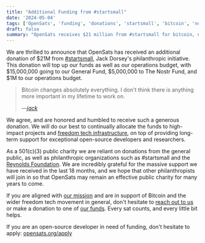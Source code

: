 ```yaml
---
title: "Additional Funding from #startsmall"
date: '2024-05-04'
tags: ['OpenSats', 'funding', 'donations', 'startsmall', 'bitcoin', 'nostr']
draft: false
summary: "OpenSats receives $21 million from #startsmall for bitcoin, nostr, and related FOSS development."
---
```


We are thrilled to announce that OpenSats has received an additional donation of
\$21M from [#startsmall](https://startsmall.llc/), Jack Dorsey's philanthropic
initiative. This donation will top up our funds as well as our operations
budget, with \$15,000,000 going to our General Fund, \$5,000,000 to The Nostr
Fund, and \$1M to our operations budget.

> Bitcoin changes absolutely everything. I don't think there is anything more
> important in my lifetime to work on.
>
><cite>—[jack][JD]</cite>

We agree, and are honored and humbled to receive such a generous donation. We
will do our best to continually allocate the funds to high-impact projects and
[freedom tech
infrastructure](https://opensats.org/blog/bitcoin-infrastructure-this-decade),
on top of providing long-term support for exceptional open-source developers and
researchers.

As a 501(c)(3) public charity  we are reliant on donations from the general
public, as well as philanthropic organizations such as #startsmall and the
[Reynolds
Foundation](https://opensats.org/blog/opensats-receives-one-million-from-reynolds-foundation).
We are incredibly grateful for the massive support we have received in the last
18 months, and we hope that other philanthropists will join in so that OpenSats
may remain an effective public charity for many years to come.

If you are aligned with [our mission](https://opensats.org/mission) and are in
support of Bitcoin and the wider freedom tech movement in general, don't
hesitate to [reach out to us](mailto:donate@opensats.org) or make a donation to
one of [our funds](https://opensats.org/funds). Every sat counts, and every
little bit helps.

<center>
<DonateToGeneralFundButton/>
</center>

If you are an open-source developer in need of funding, don't hesitate to apply: [opensats.org/apply](https://opensats.org/apply)

[JD]: https://njump.me/npub1sg6plzptd64u62a878hep2kev88swjh3tw00gjsfl8f237lmu63q0uf63m